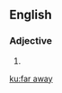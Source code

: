 ==English==

===Adjective===
{{en-adv|-}}

# {{alternative spelling of|[[faraway]]}}

[[ku:far away]]
